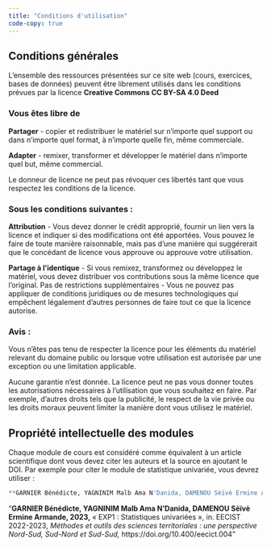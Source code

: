 ```yaml
---
title: "Conditions d'utilisation"
code-copy: true
---
```


## Conditions générales

L'ensemble des ressources présentées sur ce site web (cours, exercices, bases de données) peuvent être librement utilisés dans les conditions prévues par la licence **Creative Commons CC BY-SA 4.0 Deed**

::: callout-important
### Vous êtes libre de

**Partager** - copier et redistribuer le matériel sur n'importe quel support ou dans n'importe quel format, à n'importe quelle fin, même commerciale.

**Adapter** - remixer, transformer et développer le matériel dans n'importe quel but, même commercial.

Le donneur de licence ne peut pas révoquer ces libertés tant que vous respectez les conditions de la licence.

### Sous les conditions suivantes :

**Attribution** - Vous devez donner le crédit approprié, fournir un lien vers la licence et indiquer si des modifications ont été apportées. Vous pouvez le faire de toute manière raisonnable, mais pas d'une manière qui suggérerait que le concédant de licence vous approuve ou approuve votre utilisation.

**Partage à l'identique** - Si vous remixez, transformez ou développez le matériel, vous devez distribuer vos contributions sous la même licence que l'original. Pas de restrictions supplémentaires - Vous ne pouvez pas appliquer de conditions juridiques ou de mesures technologiques qui empêchent légalement d'autres personnes de faire tout ce que la licence autorise.

### Avis :

Vous n'êtes pas tenu de respecter la licence pour les éléments du matériel relevant du domaine public ou lorsque votre utilisation est autorisée par une exception ou une limitation applicable.

Aucune garantie n'est donnée. La licence peut ne pas vous donner toutes les autorisations nécessaires à l'utilisation que vous souhaitez en faire. Par exemple, d'autres droits tels que la publicité, le respect de la vie privée ou les droits moraux peuvent limiter la manière dont vous utilisez le matériel.
:::

## Propriété intellectuelle des modules

Chaque module de cours est considéré comme équivalent à un article scientifique dont vous devez citer les auteurs et la source en ajoutant le DOI. Par exemple pour citer le module de statistique univariée, vous devrez utiliser :

```r
**GARNIER Bénédicte, YAGNINIM Malb Ama N'Danida, DAMENOU Sèïvè Ermine Armande, 2023,** « EXP1 : Statistiques univariées », in. EECIST 2022-2023, *Méthodes et outils des sciences territoriales : une perspective Nord-Sud, Sud-Nord et Sud-Sud,* https://doi.org/10.400/eecict.004
```

<q>**GARNIER Bénédicte, YAGNINIM Malb Ama N'Danida, DAMENOU Sèïvè Ermine Armande, 2023,** « EXP1 : Statistiques univariées », in. EECIST 2022-2023, *Méthodes et outils des sciences territoriales : une perspective Nord-Sud, Sud-Nord et Sud-Sud,* https://doi.org/10.400/eecict.004</q>
